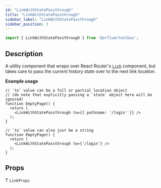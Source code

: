 ```yaml
---
id: "LinkWithStatePassthrough"
title: "LinkWithStatePassthrough"
sidebar_label: "LinkWithStatePassthrough"
sidebar_position: 3
---
```


```ts
import { LinkWithStatePassthrough } from '@orfium/toolbox';
```

## Description

A utility component that wraps over React Router's [`Link`](https://v5.reactrouter.com/web/api/Link) component,
but takes care to pass the _current_ history state over to the next link location.

**Example usage**

```tsx
// `to` value can be a full or partial location object
// (do note that explicitly passing a `state` object here will be ignored)
function EmptyPage() {
  return (
    <LinkWithStatePassthrough to={{ pathname: '/login' }} />
  );
}
```

```tsx
// `to` value can also just be a string
function EmptyPage() {
  return (
    <LinkWithStatePassthrough to={'/login'} />
  );
}
```

## Props

Ƭ `LinkProps`

